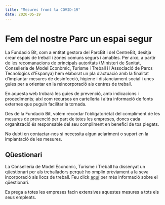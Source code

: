 ```yaml
---
title: "Mesures front la COVID-19"
date: 2020-05-19
---
```


# Fem del nostre Parc un espai segur

La Fundació Bit, com a entitat gestora del ParcBit i del CentreBit, desitja crear espais de treball i zones comuns segurs i amables. Per això, a partir de les recomanacions de principals autoritats (Ministeri de Sanitat, Conselleria de Model Econòmic, Turisme i Treball i l'Associació de Parcs Tecnològics d'Espanya) hem elaborat un pla d’actuació amb la finalitat d’implantar mesures de desinfecció, higiene i distanciament social i unes guies per a orientar en la reincorporació als centres de treball.

En aquesta web trobarà les guies de prevenció, amb indicacions i procediments; així com recursos en cartelleria i altra informació de fonts externes que puguin facilitar la tornada.

Des de la Fundació Bit, volem recordar l’obligatorietat del compliment de les mesures de prevenció per part de totes les empreses, doncs cada organització és responsable del seu compliment en benefici de tos plegats.

No dubti en contactar-nos si necessita algun aclariment o suport en la implantació de les mesures.

## Qüestionari

La Conselleria de Model Econòmic, Turisme i Treball ha dissenyat un qüestionari per als treballadors perquè ho omplin prèviament a la seva incorporació als llocs de treball. Feu click [aquí](/form) per més informació sobre el qüestionari.

Es prega a totes les empreses facin extensives aquestes mesures a tots els seus empleats.
